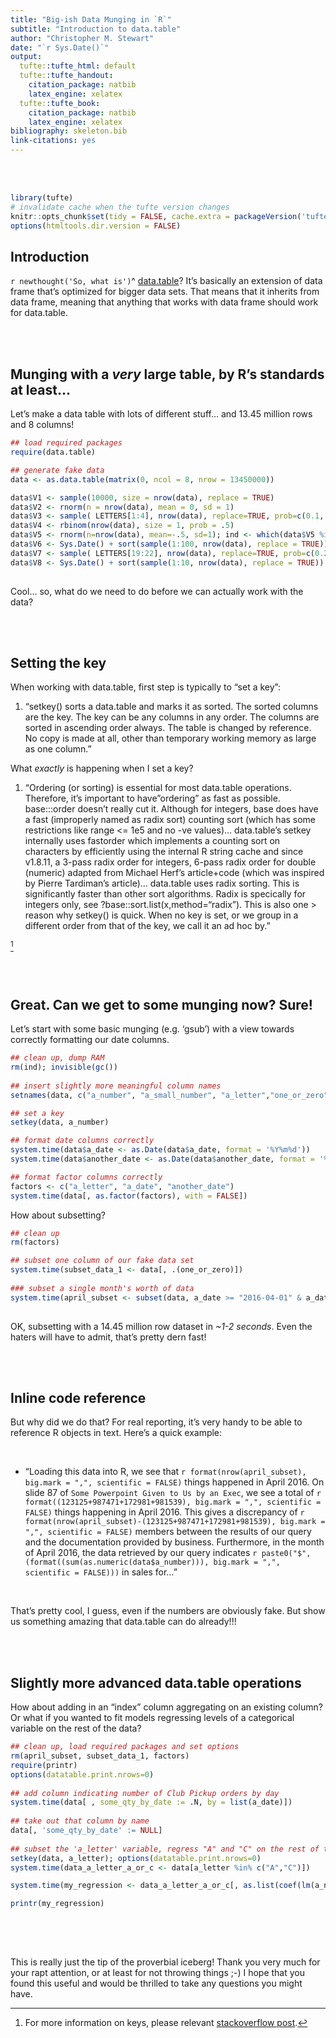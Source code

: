 ```yaml
---
title: "Big-ish Data Munging in `R`"
subtitle: "Introduction to data.table"
author: "Christopher M. Stewart"
date: "`r Sys.Date()`"
output:
  tufte::tufte_html: default
  tufte::tufte_handout:
    citation_package: natbib
    latex_engine: xelatex
  tufte::tufte_book:
    citation_package: natbib
    latex_engine: xelatex
bibliography: skeleton.bib
link-citations: yes
---
```


<br><br>

```r
library(tufte)
# invalidate cache when the tufte version changes
knitr::opts_chunk$set(tidy = FALSE, cache.extra = packageVersion('tufte'))
options(htmltools.dir.version = FALSE)
```

## Introduction

`r newthought('So, what is')`^ [data.table](https://github.com/Rdatatable/data.table/wiki)? It's basically an extension of data frame that's optimized for bigger data sets. That means that it inherits from data frame, meaning that anything that works with data frame should work for data.table.
 
<br><br>
 
## Munging with a *very* large table, by R's standards at least...
 
Let's make a data table with lots of different stuff... and  13.45 million rows and 8 columns!

```r

## load required packages
require(data.table)

## generate fake data
data <- as.data.table(matrix(0, ncol = 8, nrow = 13450000))

data$V1 <- sample(10000, size = nrow(data), replace = TRUE)
data$V2 <- rnorm(n = nrow(data), mean = 0, sd = 1)
data$V3 <- sample( LETTERS[1:4], nrow(data), replace=TRUE, prob=c(0.1, 0.2, 0.65, 0.05) )
data$V4 <- rbinom(nrow(data), size = 1, prob = .5)
data$V5 <- rnorm(n=nrow(data), mean=-.5, sd=1); ind <- which(data$V5 %in% sample(data$V5, 10000)); data$V5[ind]<-NA
data$V6 <- Sys.Date() + sort(sample(1:100, nrow(data), replace = TRUE))
data$V7 <- sample( LETTERS[19:22], nrow(data), replace=TRUE, prob=c(0.2, 0.1, 0.05, 0.65) )
data$V8 <- Sys.Date() + sort(sample(1:10, nrow(data), replace = TRUE))
 
```
 
Cool... so, what do we need to do before we can actually work with the data?
 
<br><br>
 
## Setting the key
 
When working with data.table, first step is typically to "set a key":
 
1. "setkey() sorts a data.table and marks it as sorted. The sorted columns are the key. The key can be any columns in any order. The columns are sorted in ascending order always. The table  is changed by reference. No copy is made at all, other than temporary working memory as large as one column."
 
What _exactly_ is happening when I set a key?
 
1. "Ordering (or sorting) is essential for most data.table operations. Therefore, it's important to have "ordering" as fast as possible. base:::order doesn't really cut it. Although for integers, base does have a fast (improperly named as radix sort) counting sort (which has some restrictions like range <= 1e5 and no -ve values)... data.table's setkey internally uses fastorder which implements a counting sort on characters by efficiently using the internal R string cache and since v1.8.11, a 3-pass radix order for integers, 6-pass radix order for double (numeric) adapted from Michael Herf's article+code (which was inspired by Pierre Tardiman's article)... data.table uses radix sorting. This is significantly faster than other sort algorithms. Radix is specically for integers only, see  ?base::sort.list(x,method="radix"). This is also one  > reason why  setkey() is quick. When no key is set, or we group in a different order from that of the key, we call it an ad hoc by."

^[For more information on keys, please relevant [stackoverflow post](http://stackoverflow.com/questions/20039335/what-is-the-purpose-of-setting-a-key-in-data-table).]
 
<br><br>
 
## Great. Can we get to some munging now? Sure!
 
Let's start with some basic munging (e.g. 'gsub') with a view towards correctly formatting our date columns.

```r
 
## clean up, dump RAM
rm(ind); invisible(gc())
 
## insert slightly more meaningful column names
setnames(data, c("a_number", "a_small_number", "a_letter","one_or_zero", "a_negative_number", "a_date", "a_different_letter", "another_date"))

## set a key
setkey(data, a_number)

## format date columns correctly
system.time(data$a_date <- as.Date(data$a_date, format = '%Y%m%d'))
system.time(data$another_date <- as.Date(data$another_date, format = '%Y%m%d'))

## format factor columns correctly
factors <- c("a_letter", "a_date", "another_date")
system.time(data[, as.factor(factors), with = FALSE])

```
 
How about subsetting?
 
```r
## clean up
rm(factors)

## subset one column of our fake data set
system.time(subset_data_1 <- data[, .(one_or_zero)])
 
### subset a single month's worth of data
system.time(april_subset <- subset(data, a_date >= "2016-04-01" & a_date <= "2016-04-30"))
 
```
 
OK, subsetting with a 14.45 million row dataset in _~1-2 seconds_. Even the haters will have to admit, that's pretty dern fast!
 
<br><br>
 
## Inline code reference
 
But why did we do that? For real reporting, it's very handy to be able to reference R objects in text. Here's a quick example:
 
<br>
 
* "Loading this data into R, we see that `r format(nrow(april_subset), big.mark = ",", scientific = FALSE)` things happened in April 2016. On slide 87 of `Some Powerpoint Given to Us by an Exec`, we see a total of `r format((123125+987471+172981+981539), big.mark = ",", scientific = FALSE)` things happening in April 2016. This gives a discrepancy of `r format(nrow(april_subset)-(123125+987471+172981+981539), big.mark = ",", scientific = FALSE)` members between the results of our query and the documentation provided by business. Furthermore, in the month of April 2016, the data retrieved by our query indicates `r paste0("$", (format((sum(as.numeric(data$a_number))), big.mark = ",", scientific = FALSE)))` in sales for..."
 
<br>
 
That's pretty cool, I guess, even if the numbers are obviously fake. But show us something amazing that data.table can do already!!!
 
<br><br>
 
## Slightly more advanced data.table operations

How about adding in an "index" column aggregating on an existing column? Or what if you wanted to fit models regressing levels of a categorical variable on the rest of the data? 
 
```r

## clean up, load required packages and set options
rm(april_subset, subset_data_1, factors)
require(printr)
options(datatable.print.nrows=0)
 
## add column indicating number of Club Pickup orders by day
system.time(data[ , some_qty_by_date := .N, by = list(a_date)])
 
## take out that column by name
data[, 'some_qty_by_date' := NULL]
 
## subset the 'a_letter' variable, regress "A" and "C" on the rest of the data
setkey(data, a_letter); options(datatable.print.nrows=0)
system.time(data_a_letter_a_or_c <- data[a_letter %in% c("A","C")])

system.time(my_regression <- data_a_letter_a_or_c[, as.list(coef(lm(a_number~a_date))), by = a_letter])

printr(my_regression)
 
```
 
<br><br>
 
This is really just the tip of the proverbial iceberg! Thank you very much for your rapt attention, or at least for not throwing things ;-) I hope that you found this useful and would be thrilled to take any questions you might have.
